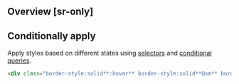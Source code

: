 ## Overview [sr-only]
<Overview/>

## Conditionally apply
Apply styles based on different states using [selectors](/docs/state-selectors) and [conditional queries](/docs/conditional-queries).
```html
<div class="border-style:solid**:hover** border-style:solid**@sm** border-style:solid**@dark** border-style:solid**@print**">…</div>
```

